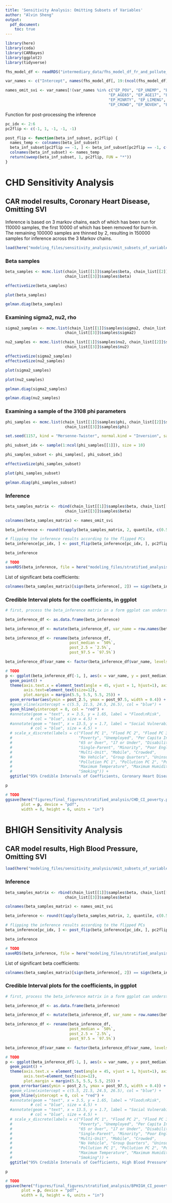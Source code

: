 ```yaml
---
title: 'Sensitivity Analysis: Omitting Subsets of Variables'
author: "Alvin Sheng"
output: 
  pdf_document:
    toc: true
---
```


\newpage

```r
library(here)
library(coda)
library(CARBayes)
library(ggplot2)
library(tidyverse)
```

```r
fhs_model_df <- readRDS("intermediary_data/fhs_model_df_fr_and_pollute_pc.rds")

var_names <- c("Intercept", names(fhs_model_df[, 19:(ncol(fhs_model_df) - 4)]))
```

```r
names_omit_svi <- var_names[!(var_names %in% c("EP_POV", "EP_UNEMP", "EP_PCI", "EP_NOHSDP", 
                                             "EP_AGE65", "EP_AGE17", "EP_DISABL", "EP_SNGPNT", 
                                             "EP_MINRTY", "EP_LIMENG", "EP_MUNIT", "EP_MOBILE", 
                                             "EP_CROWD", "EP_NOVEH", "EP_GROUPQ"))]
```

Function for post-processing the inference

```r
pc_idx <- 2:6
pc2flip <- c(-1, 1, -1, -1, -1)

post_flip <- function(beta_inf_subset, pc2flip) {
  names_temp <- colnames(beta_inf_subset)
  beta_inf_subset[pc2flip == -1, ] <- beta_inf_subset[pc2flip == -1, c(1, 3, 2)]
  colnames(beta_inf_subset) <- names_temp
  return(sweep(beta_inf_subset, 1, pc2flip, FUN = "*"))
}
```



# CHD Sensitivity Analysis

## CAR model results, Coronary Heart Disease, Omitting SVI

Inference is based on 3 markov chains, each of which has been run for 110000 samples, the first 10000 of which has been removed for burn-in. The remaining 100000 samples are thinned by 2, resulting in 150000 samples for inference across the 3 Markov chains. 

```r
load(here("modeling_files/sensitivity_analysis/omit_subsets_of_variables/CHD_omit_SVI.RData"))
```

### Beta samples

```r
beta_samples <- mcmc.list(chain_list[[1]]$samples$beta, chain_list[[2]]$samples$beta, 
                          chain_list[[3]]$samples$beta)
```

```r
effectiveSize(beta_samples)
```

```r
plot(beta_samples)
```

```r
gelman.diag(beta_samples)
```




### Examining sigma2, nu2, rho

```r
sigma2_samples <- mcmc.list(chain_list[[1]]$samples$sigma2, chain_list[[2]]$samples$sigma2, 
                          chain_list[[3]]$samples$sigma2)

nu2_samples <- mcmc.list(chain_list[[1]]$samples$nu2, chain_list[[2]]$samples$nu2, 
                          chain_list[[3]]$samples$nu2)

```

```r
effectiveSize(sigma2_samples)
effectiveSize(nu2_samples)
```

```r
plot(sigma2_samples)

plot(nu2_samples)
```

```r
gelman.diag(sigma2_samples)
```

```r
gelman.diag(nu2_samples)
```



### Examining a sample of the 3108 phi parameters

```r
phi_samples <- mcmc.list(chain_list[[1]]$samples$phi, chain_list[[2]]$samples$phi, 
                          chain_list[[3]]$samples$phi)
```

```r
set.seed(1157, kind = "Mersenne-Twister", normal.kind = "Inversion", sample.kind = "Rejection")

phi_subset_idx <- sample(1:ncol(phi_samples[[1]]), size = 10)

phi_samples_subset <- phi_samples[, phi_subset_idx]
```

```r
effectiveSize(phi_samples_subset)
```

```r
plot(phi_samples_subset)
```

```r
gelman.diag(phi_samples_subset)
```



### Inference

```r
beta_samples_matrix <- rbind(chain_list[[1]]$samples$beta, chain_list[[2]]$samples$beta, 
                          chain_list[[3]]$samples$beta)

colnames(beta_samples_matrix) <- names_omit_svi
```

```r
beta_inference <- round(t(apply(beta_samples_matrix, 2, quantile, c(0.5, 0.025, 0.975))),5)

# flipping the inference results according to the flipped PCs
beta_inference[pc_idx, ] <- post_flip(beta_inference[pc_idx, ], pc2flip)

beta_inference
```

```r
# TODO
saveRDS(beta_inference, file = here("modeling_files/stratified_analysis/beta_inference_files/CHD_poverty.rds"))
```

List of significant beta coefficients: 

```r
colnames(beta_samples_matrix)[sign(beta_inference[, 2]) == sign(beta_inference[, 3])]
```



### Credible Interval plots for the coefficients, in ggplot

```r
# first, process the beta_inference matrix in a form ggplot can understand

beta_inference_df <- as.data.frame(beta_inference)

beta_inference_df <- mutate(beta_inference_df, var_name = row.names(beta_inference_df))

beta_inference_df <- rename(beta_inference_df, 
                            post_median = `50%`,
                            post_2.5 = `2.5%`, 
                            post_97.5 = `97.5%`)

beta_inference_df$var_name <- factor(beta_inference_df$var_name, levels = beta_inference_df$var_name)
```

```r
# TODO
p <- ggplot(beta_inference_df[-1, ], aes(x = var_name, y = post_median)) + 
  geom_point() + 
  theme(axis.text.x = element_text(angle = 45, vjust = 1, hjust=1), axis.title.x = element_blank(), axis.title.y = element_blank(), 
        axis.text=element_text(size=12), 
        plot.margin = margin(5.5, 5.5, 5.5, 25)) +
  geom_errorbar(aes(ymin = post_2.5, ymax = post_97.5, width = 0.4)) + 
  #geom_vline(xintercept = c(5.5, 21.5, 24.5, 26.5), col = "blue") +
  geom_hline(yintercept = 0, col = "red") +
  #annotate(geom = "text", x = 3.5, y = 1.65, label = "Flood\nRisk",
           # col = "blue", size = 4.5) +
  #annotate(geom = "text", x = 13.5, y = 1.7, label = "Social Vulnerability Index",
           # col = "blue", size = 4.5) +
  # scale_x_discrete(labels = c("Flood PC 1", "Flood PC 2", "Flood PC 3", "Flood PC 4", "Flood PC 5",
  #                             "Poverty", "Unemployed", "Per Capita Income", "No High School",
  #                             "65 or Over", "17 or Under", "Disability",
  #                             "Single-Parent", "Minority", "Poor English",
  #                             "Multi-Unit", "Mobile", "Crowded",
  #                             "No Vehicle", "Group Quarters", "Uninsured",
  #                             "Pollution PC 1", "Pollution PC 2", "Pollution PC 3",
  #                             "Maximum Temperature", "Maximum Humidity",
  #                             "Smoking")) + 
  ggtitle("95% Credible Intervals of Coefficients, Coronary Heart Disease")

p
```

```r
# TODO
ggsave(here("figures/final_figures/stratified_analysis/CHD_CI_poverty.pdf"),
       plot = p, device = "pdf", 
       width = 8, height = 6, units = "in")
```



# BHIGH Sensitivity Analysis

## CAR model results, High Blood Pressure, Omitting SVI

```r
load(here("modeling_files/sensitivity_analysis/omit_subsets_of_variables/BPHIGH_omit_SVI.RData"))
```



### Inference

```r
beta_samples_matrix <- rbind(chain_list[[1]]$samples$beta, chain_list[[2]]$samples$beta, 
                          chain_list[[3]]$samples$beta)

colnames(beta_samples_matrix) <- names_omit_svi
```

```r
beta_inference <- round(t(apply(beta_samples_matrix, 2, quantile, c(0.5, 0.025, 0.975))),5)

# flipping the inference results according to the flipped PCs
beta_inference[pc_idx, ] <- post_flip(beta_inference[pc_idx, ], pc2flip)

beta_inference
```

```r
# TODO
saveRDS(beta_inference, file = here("modeling_files/stratified_analysis/beta_inference_files/BPHIGH_poverty.rds"))
```

List of significant beta coefficients: 

```r
colnames(beta_samples_matrix)[sign(beta_inference[, 2]) == sign(beta_inference[, 3])]
```



### Credible Interval plots for the coefficients, in ggplot

```r
# first, process the beta_inference matrix in a form ggplot can understand

beta_inference_df <- as.data.frame(beta_inference)

beta_inference_df <- mutate(beta_inference_df, var_name = row.names(beta_inference_df))

beta_inference_df <- rename(beta_inference_df, 
                            post_median = `50%`,
                            post_2.5 = `2.5%`, 
                            post_97.5 = `97.5%`)

beta_inference_df$var_name <- factor(beta_inference_df$var_name, levels = beta_inference_df$var_name)
```

```r
# TODO
p <- ggplot(beta_inference_df[-1, ], aes(x = var_name, y = post_median)) + 
  geom_point() + 
  theme(axis.text.x = element_text(angle = 45, vjust = 1, hjust=1), axis.title.x = element_blank(), axis.title.y = element_blank(), 
        axis.text=element_text(size=12), 
        plot.margin = margin(5.5, 5.5, 5.5, 25)) +
  geom_errorbar(aes(ymin = post_2.5, ymax = post_97.5, width = 0.4)) + 
  #geom_vline(xintercept = c(5.5, 21.5, 24.5, 26.5), col = "blue") +
  geom_hline(yintercept = 0, col = "red") +
  #annotate(geom = "text", x = 3.5, y = 1.65, label = "Flood\nRisk",
           # col = "blue", size = 4.5) +
  #annotate(geom = "text", x = 13.5, y = 1.7, label = "Social Vulnerability Index",
           # col = "blue", size = 4.5) +
  # scale_x_discrete(labels = c("Flood PC 1", "Flood PC 2", "Flood PC 3", "Flood PC 4", "Flood PC 5",
  #                             "Poverty", "Unemployed", "Per Capita Income", "No High School",
  #                             "65 or Over", "17 or Under", "Disability",
  #                             "Single-Parent", "Minority", "Poor English",
  #                             "Multi-Unit", "Mobile", "Crowded",
  #                             "No Vehicle", "Group Quarters", "Uninsured",
  #                             "Pollution PC 1", "Pollution PC 2", "Pollution PC 3",
  #                             "Maximum Temperature", "Maximum Humidity",
  #                             "Smoking")) + 
  ggtitle("95% Credible Intervals of Coefficients, High Blood Pressure")

p
```

```r
# TODO
ggsave(here("figures/final_figures/stratified_analysis/BPHIGH_CI_poverty.pdf"),
       plot = p, device = "pdf", 
       width = 8, height = 6, units = "in")
```


